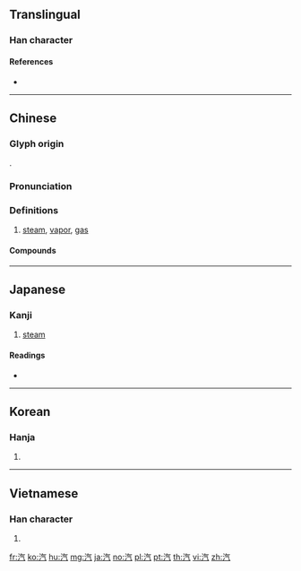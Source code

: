 {{character info/new}}
==Translingual==

===Han character===
{{Han char|rn=85|rad=水|as=04|sn=7|four=38117|canj=EOMN|ids=⿰氵气}}

====References====
* {{Han ref|kx=0609.060|dkj=17177|dj=1002.030|hdz=31566.040|uh=6C7D|ud=27773|bh=A854|bd=43092}}

----

==Chinese==
{{zh-forms}}

===Glyph origin===
{{Han etym}}
{{Han compound|水|气|ls=psc|c1=s|c2=p|alt1=氵|t1=water}}.

===Pronunciation===
{{zh-pron
|m=qì
|c=hei3
|h=pfs=hi
|md=ké
|mn=khì
|w=2qi
|mc=
|oc=y
|cat=n
}}

===Definitions===
{{zh-hanzi}}

# [[steam]], [[vapor]], [[gas]]

====Compounds====
{{zh-der|出租汽車|公共汽車|汽艇|汽電共生|汽笛|汽輾|無鉛汽油|汽表|汽燈|蒸汽機|汽化|汽水|汽油|汽車旅館|汽酒|汽壓|汽車|汽船|汽化器|汽油引擎|蒸汽|蒸汽船|汽車租賃|汽油燈|汽鍋|汽輪機|汽車美容|汽車保險|汽缸|汽機|汽力|汽化熱|蹼輪汽船|高級汽油|開汽水|雙頭汽鍋|飽和蒸汽}}

----

==Japanese==

===Kanji===
{{ja-kanji|grade=2|rs=水04}}

# [[steam]]

====Readings====
* {{ja-readings|goon=[[け]] (ke)|kanon=[[き]] (ki)|on=[[いつ]] (itsu)|kun=[[ゆげ]] (yuge), [[みずけ]] (mizuke)}}

{{attention|ja|check and expand on readings; two different Chinese words? (cmn: qí, ja: ki, ko: gi vs. cmn: yǐ, ko: heul, ja: itsu)}}

----

==Korean==

===Hanja===
{{ko-hanja|hangeul=[[기]], [[흘]]}}

# {{defn|lang=ko|sort=水04}}

----

==Vietnamese==

===Han character===
{{vi-hantu|[[khí]]|rs=水04}}

# {{defn|lang=vi|sort=水04}}

[[fr:汽]]
[[ko:汽]]
[[hu:汽]]
[[mg:汽]]
[[ja:汽]]
[[no:汽]]
[[pl:汽]]
[[pt:汽]]
[[th:汽]]
[[vi:汽]]
[[zh:汽]]